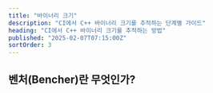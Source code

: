 ```yaml
---
title: "바이너리 크기"
description: "CI에서 C++ 바이너리 크기를 추적하는 단계별 가이드"
heading: "CI에서 C++ 바이너리 크기를 추적하는 방법"
published: "2025-02-07T07:15:00Z"
sortOrder: 3
---
```



<Intro
  lang="C++"
/>

## 벤처(Bencher)란 무엇인가?

<BencherIntro />

<Steps
  lang="C++"
  optionUrl="/ko/docs/explanation/adapters/#%EF%B8%8F-file-size"
  adapterUrl="/ko/docs/explanation/adapters/#-json"
/>

<FileSizeInner>
  <CppBuild />
</FileSizeInner>

<CallToAction lang={Language.ko} />
